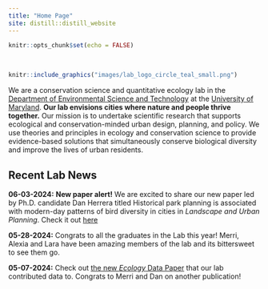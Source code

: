 ```yaml
---
title: "Home Page"
site: distill::distill_website
---
```


```r
knitr::opts_chunk$set(echo = FALSE)
```

<style>
d-title, d-byline {
  display: none
}
</style>

<br>

```r
knitr::include_graphics("images/lab_logo_circle_teal_small.png")
```

We are a conservation science and quantitative ecology lab in the [Department of Environmental Science and Technology](https://enst.umd.edu/){target="_blank"} at the [University of Maryland](https://umd.edu/){target="_blank"}. **Our lab envisions cities where nature and people thrive together.** Our mission is to undertake scientific research that supports ecological and conservation-minded urban design, planning, and policy. We use theories and principles in ecology and conservation science to provide evidence-based solutions that simultaneously conserve biological diversity and improve the lives of urban residents.

<h2>Recent Lab News</h2>

**06-03-2024:** **New paper alert!** We are excited to share our new paper led by Ph.D. candidate Dan Herrera titled Historical park planning is associated with modern-day patterns of bird diversity in cities in *Landscape and Urban Planning*. Check it out [here](https://www.sciencedirect.com/science/article/pii/S0169204624001312?dgcid=coauthor)

**05-28-2024:** Congrats to all the graduates in the Lab this year! Merri, Alexia and Lara have been amazing members of the lab and its bittersweet to see them go.

**05-07-2024:** Check out [the new *Ecology* Data Paper](https://esajournals.onlinelibrary.wiley.com/doi/10.1002/ecy.4318) that our lab contributed data to. Congrats to Merri and Dan on another publication!


